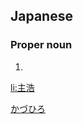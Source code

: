 ==Japanese==
{{ja-kanjitab|主|浩}}

===Proper noun===
{{ja-pos|proper|かづひろ}}

# {{given name|male|lang=ja}}

[[Category:Japanese male given names|かづひろ]]

[[li:主浩]]